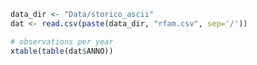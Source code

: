 
```r
data_dir <- "Data/storico_ascii"
dat <- read.csv(paste(data_dir, "rfam.csv", sep='/'))

# observations per year
xtable(table(dat$ANNO))
```